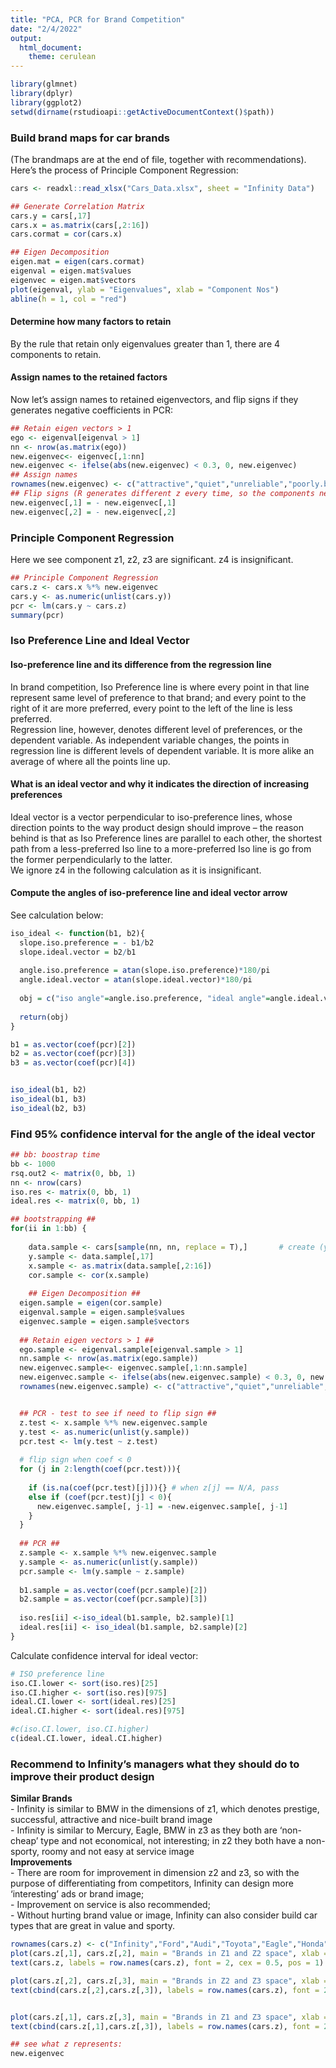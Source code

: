 ```yaml
---
title: "PCA, PCR for Brand Competition"
date: "2/4/2022"
output: 
  html_document: 
    theme: cerulean
---
```


```r
library(glmnet)
library(dplyr)
library(ggplot2)
setwd(dirname(rstudioapi::getActiveDocumentContext()$path))
```

### Build brand maps for car brands
(The brandmaps are at the end of file, together with recommendations). Here's the process of Principle Component Regression:
```r
cars <- readxl::read_xlsx("Cars_Data.xlsx", sheet = "Infinity Data")

## Generate Correlation Matrix
cars.y = cars[,17]
cars.x = as.matrix(cars[,2:16])
cars.cormat = cor(cars.x)

## Eigen Decomposition
eigen.mat = eigen(cars.cormat)
eigenval = eigen.mat$values
eigenvec = eigen.mat$vectors
plot(eigenval, ylab = "Eigenvalues", xlab = "Component Nos")	
abline(h = 1, col = "red")
```

####  Determine how many factors to retain
By the rule that retain only eigenvalues greater than 1, there are 4 components to retain.  

####  Assign names to the retained factors 
Now let's assign names to retained eigenvectors, and flip signs if they generates negative coefficients in PCR:
```r
## Retain eigen vectors > 1
ego <- eigenval[eigenval > 1]	
nn <- nrow(as.matrix(ego))
new.eigenvec<- eigenvec[,1:nn]
new.eigenvec <- ifelse(abs(new.eigenvec) < 0.3, 0, new.eigenvec)
## Assign names
rownames(new.eigenvec) <- c("attractive","quiet","unreliable","poorly.built","interesting","sporty","uncomfortable","roomy","easy.service","prestige","common","economical","successful","avantgarde","poor.value")
## Flip signs (R generates different z every time, so the components need flipping may differ)
new.eigenvec[,1] = - new.eigenvec[,1]
new.eigenvec[,2] = - new.eigenvec[,2]
```

###  Principle Component Regression
Here we see component z1, z2, z3 are significant. z4 is insignificant. 
```r
## Principle Component Regression
cars.z <- cars.x %*% new.eigenvec
cars.y <- as.numeric(unlist(cars.y))
pcr <- lm(cars.y ~ cars.z)
summary(pcr)
```
### Iso Preference Line and Ideal Vector

####  Iso-preference line and its difference from the regression line 
In brand competition, Iso Preference line is where every point in that line represent same level of preference to that brand; and every point to the right of it are more preferred, every point to the left of the line is less preferred.  
Regression line, however, denotes different level of preferences, or the dependent variable. As independent variable changes, the points in regression line is different levels of dependent variable. It is more alike an average of where all the points line up.  

#### What is an ideal vector and why it indicates the direction of increasing preferences 
Ideal vector is a vector perpendicular to iso-preference lines, whose direction points to the way product design should improve -- the reason behind is that as Iso Preference lines are parallel to each other, the shortest path from a less-preferred Iso line to a more-preferred Iso line is go from the former perpendicularly to the latter.  
We ignore z4 in the following calculation as it is insignificant.  

#### Compute the angles of iso-preference line and ideal vector arrow
See calculation below:
```r
iso_ideal <- function(b1, b2){
  slope.iso.preference = - b1/b2
  slope.ideal.vector = b2/b1 
  
  angle.iso.preference = atan(slope.iso.preference)*180/pi	
  angle.ideal.vector = atan(slope.ideal.vector)*180/pi
  
  obj = c("iso angle"=angle.iso.preference, "ideal angle"=angle.ideal.vector)
  
  return(obj)
}

b1 = as.vector(coef(pcr)[2])
b2 = as.vector(coef(pcr)[3])
b3 = as.vector(coef(pcr)[4])


iso_ideal(b1, b2)
iso_ideal(b1, b3)
iso_ideal(b2, b3)

```

###  Find 95% confidence interval for the angle of the ideal vector
```r
## bb: boostrap time
bb <- 1000
rsq.out2 <- matrix(0, bb, 1)
nn <- nrow(cars)
iso.res <- matrix(0, bb, 1)
ideal.res <- matrix(0, bb, 1)

## bootstrapping ##
for(ii in 1:bb) {
	
	data.sample <- cars[sample(nn, nn, replace = T),]		# create (y*, x*) by resampling rows in original data matrix
	y.sample <- data.sample[,17]
	x.sample <- as.matrix(data.sample[,2:16])
	cor.sample <- cor(x.sample)					
	
	## Eigen Decomposition ##
  eigen.sample = eigen(cor.sample)
  eigenval.sample = eigen.sample$values
  eigenvec.sample = eigen.sample$vectors
  
  ## Retain eigen vectors > 1 ##
  ego.sample <- eigenval.sample[eigenval.sample > 1]	
  nn.sample <- nrow(as.matrix(ego.sample))
  new.eigenvec.sample<- eigenvec.sample[,1:nn.sample]
  new.eigenvec.sample <- ifelse(abs(new.eigenvec.sample) < 0.3, 0, new.eigenvec.sample)
  rownames(new.eigenvec.sample) <- c("attractive","quiet","unreliable","poorly.built","interesting","sporty","uncomfortable","roomy","easy.service","prestige","common","economical","successful","avantgarde","poor.value")


  ## PCR - test to see if need to flip sign ##
  z.test <- x.sample %*% new.eigenvec.sample
  y.test <- as.numeric(unlist(y.sample))
  pcr.test <- lm(y.test ~ z.test)
  
  # flip sign when coef < 0
  for (j in 2:length(coef(pcr.test))){
    
    if (is.na(coef(pcr.test)[j])){} # when z[j] == N/A, pass
    else if (coef(pcr.test)[j] < 0){
      new.eigenvec.sample[, j-1] = -new.eigenvec.sample[, j-1]
    }
  }
  
  ## PCR ##
  z.sample <- x.sample %*% new.eigenvec.sample
  y.sample <- as.numeric(unlist(y.sample))
  pcr.sample <- lm(y.sample ~ z.sample)
  
  b1.sample = as.vector(coef(pcr.sample)[2])
  b2.sample = as.vector(coef(pcr.sample)[3])
  
  iso.res[ii] <-iso_ideal(b1.sample, b2.sample)[1]
  ideal.res[ii] <- iso_ideal(b1.sample, b2.sample)[2]
}
```
Calculate confidence interval for ideal vector:
```r
# ISO preference line
iso.CI.lower <- sort(iso.res)[25]
iso.CI.higher <- sort(iso.res)[975]
ideal.CI.lower <- sort(ideal.res)[25]
ideal.CI.higher <- sort(ideal.res)[975]

#c(iso.CI.lower, iso.CI.higher)
c(ideal.CI.lower, ideal.CI.higher)

```

### Recommend to Infinity's managers what they should do to improve their product design
**Similar Brands**    
- Infinity is similar to BMW in the dimensions of z1, which denotes prestige, successful, attractive and nice-built brand image  
- Infinity is similar to Mercury, Eagle, BMW in z3 as they both are 'non-cheap' type and not economical, not interesting; in z2 they both have a non-sporty, roomy and not easy at service image  
**Improvements**  
- There are room for improvement in dimension z2 and z3, so with the purpose of differentiating from competitors, Infinity can design more 'interesting' ads or brand image;   
- Improvement on service is also recommended;     
- Without hurting brand value or image, Infinity can also consider build car types that are great in value and sporty.  
```r

rownames(cars.z) <- c("Infinity","Ford","Audi","Toyota","Eagle","Honda","Saab","Pontiac","BMW","Mercury")
plot(cars.z[,1], cars.z[,2], main = "Brands in Z1 and Z2 space", xlab = "Benefit Z1", ylab = "Benefit Z2", col = "lightblue", pch = 19, cex = 2)		
text(cars.z, labels = row.names(cars.z), font = 2, cex = 0.5, pos = 1)

plot(cars.z[,2], cars.z[,3], main = "Brands in Z2 and Z3 space", xlab = "Benefit Z2", ylab = "Benefit Z3", col = "lightblue", pch = 19, cex = 2)		
text(cbind(cars.z[,2],cars.z[,3]), labels = row.names(cars.z), font = 2, cex = 0.5, pos = 1)	


plot(cars.z[,1], cars.z[,3], main = "Brands in Z1 and Z3 space", xlab = "Benefit Z1", ylab = "Benefit Z3", col = "lightblue", pch = 19, cex = 2)		
text(cbind(cars.z[,1],cars.z[,3]), labels = row.names(cars.z), font = 2, cex = 0.5, pos = 1)	

## see what z represents:
new.eigenvec
```